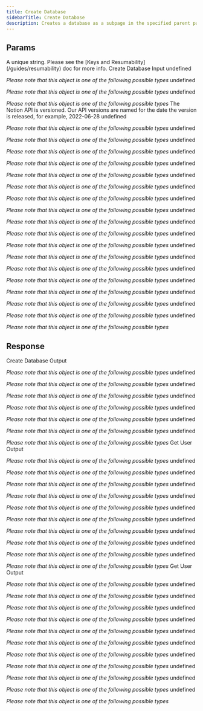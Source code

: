 ```yaml
---
title: Create Database
sidebarTitle: Create Database
description: Creates a database as a subpage in the specified parent page, with the specified properties schema.
---
```

    
## Params
    
<ParamField path="key" type="string" required={true}>
  A unique string. Please see the [Keys and Resumability](/guides/resumability)
  doc for more info.
</ParamField><ParamField path="params" type="object" required={true}>
   Create Database Input
<Expandable title="properties" defaultOpen={true}><ParamField path="parent" type="object" required={true}>
<Expandable title="properties" defaultOpen={false}><ParamField path="page_id" type="string" required={true}>
</ParamField><ParamField path="type" type="string" required={false}>
</ParamField></Expandable></ParamField><ParamField path="properties" type="object" required={true}>
<Expandable title="properties" defaultOpen={false}><ParamField path="properties[key]" type="object" required={false}>
   undefined

*Please note that this object is one of the following possible types*
<Expandable title="possible types for properties[key]" defaultOpen={false}><ParamField path="Value" type="object" required={false}>
<Expandable title="properties" defaultOpen={false}><ParamField path="number" type="object" required={true}>
<Expandable title="properties" defaultOpen={false}><ParamField path="format" type="string" required={false}>
</ParamField></Expandable></ParamField><ParamField path="type" type="string" required={false}>
</ParamField></Expandable></ParamField><ParamField path="Value" type="object" required={false}>
<Expandable title="properties" defaultOpen={false}><ParamField path="formula" type="object" required={true}>
<Expandable title="properties" defaultOpen={false}><ParamField path="expression" type="string" required={false}>
</ParamField></Expandable></ParamField><ParamField path="type" type="string" required={false}>
</ParamField></Expandable></ParamField><ParamField path="Value" type="object" required={false}>
<Expandable title="properties" defaultOpen={false}><ParamField path="select" type="object" required={true}>
<Expandable title="properties" defaultOpen={false}><ParamField path="options" type="array" required={false}>
<Expandable title="items" defaultOpen={false}><ParamField path="options[n]" type="object" required={false}>
<Expandable title="properties" defaultOpen={false}><ParamField path="name" type="string" required={true}>
</ParamField><ParamField path="color" type="string" required={false}>
</ParamField></Expandable></ParamField></Expandable></ParamField></Expandable></ParamField><ParamField path="type" type="string" required={false}>
</ParamField></Expandable></ParamField><ParamField path="Value" type="object" required={false}>
<Expandable title="properties" defaultOpen={false}><ParamField path="multi_select" type="object" required={true}>
<Expandable title="properties" defaultOpen={false}><ParamField path="options" type="array" required={false}>
<Expandable title="items" defaultOpen={false}><ParamField path="options[n]" type="object" required={false}>
<Expandable title="properties" defaultOpen={false}><ParamField path="name" type="string" required={true}>
</ParamField><ParamField path="color" type="string" required={false}>
</ParamField></Expandable></ParamField></Expandable></ParamField></Expandable></ParamField><ParamField path="type" type="string" required={false}>
</ParamField></Expandable></ParamField><ParamField path="Value" type="object" required={false}>
<Expandable title="properties" defaultOpen={false}><ParamField path="status" type="object" required={true}>
<Expandable title="properties" defaultOpen={false}><ParamField path="status[key]" type="undefined" required={false}>
</ParamField></Expandable></ParamField><ParamField path="type" type="string" required={false}>
</ParamField></Expandable></ParamField><ParamField path="Value" type="object" required={false}>
<Expandable title="properties" defaultOpen={false}><ParamField path="relation" type="object" required={true}>
   undefined

*Please note that this object is one of the following possible types*
<Expandable title="possible types for relation" defaultOpen={false}><ParamField path="Value" type="object" required={false}>
<Expandable title="properties" defaultOpen={false}><ParamField path="single_property" type="object" required={true}>
<Expandable title="properties" defaultOpen={false}><ParamField path="single_property[key]" type="undefined" required={false}>
</ParamField></Expandable></ParamField><ParamField path="database_id" type="string" required={true}>
</ParamField><ParamField path="type" type="string" required={false}>
</ParamField></Expandable></ParamField><ParamField path="Value" type="object" required={false}>
<Expandable title="properties" defaultOpen={false}><ParamField path="dual_property" type="object" required={true}>
<Expandable title="properties" defaultOpen={false}><ParamField path="dual_property[key]" type="undefined" required={false}>
</ParamField></Expandable></ParamField><ParamField path="database_id" type="string" required={true}>
</ParamField><ParamField path="type" type="string" required={false}>
</ParamField></Expandable></ParamField></Expandable></ParamField><ParamField path="type" type="string" required={false}>
</ParamField></Expandable></ParamField><ParamField path="Value" type="object" required={false}>
<Expandable title="properties" defaultOpen={false}><ParamField path="rollup" type="object" required={true}>
   undefined

*Please note that this object is one of the following possible types*
<Expandable title="possible types for rollup" defaultOpen={false}><ParamField path="Value" type="object" required={false}>
<Expandable title="properties" defaultOpen={false}><ParamField path="rollup_property_name" type="string" required={true}>
</ParamField><ParamField path="relation_property_name" type="string" required={true}>
</ParamField><ParamField path="function" type="string" required={true}>
</ParamField><ParamField path="rollup_property_id" type="string" required={false}>
</ParamField><ParamField path="relation_property_id" type="string" required={false}>
</ParamField></Expandable></ParamField><ParamField path="Value" type="object" required={false}>
<Expandable title="properties" defaultOpen={false}><ParamField path="rollup_property_name" type="string" required={true}>
</ParamField><ParamField path="relation_property_id" type="string" required={true}>
</ParamField><ParamField path="function" type="string" required={true}>
</ParamField><ParamField path="relation_property_name" type="string" required={false}>
</ParamField><ParamField path="rollup_property_id" type="string" required={false}>
</ParamField></Expandable></ParamField><ParamField path="Value" type="object" required={false}>
<Expandable title="properties" defaultOpen={false}><ParamField path="relation_property_name" type="string" required={true}>
</ParamField><ParamField path="rollup_property_id" type="string" required={true}>
</ParamField><ParamField path="function" type="string" required={true}>
</ParamField><ParamField path="rollup_property_name" type="string" required={false}>
</ParamField><ParamField path="relation_property_id" type="string" required={false}>
</ParamField></Expandable></ParamField><ParamField path="Value" type="object" required={false}>
<Expandable title="properties" defaultOpen={false}><ParamField path="rollup_property_id" type="string" required={true}>
</ParamField><ParamField path="relation_property_id" type="string" required={true}>
</ParamField><ParamField path="function" type="string" required={true}>
</ParamField><ParamField path="rollup_property_name" type="string" required={false}>
</ParamField><ParamField path="relation_property_name" type="string" required={false}>
</ParamField></Expandable></ParamField></Expandable></ParamField><ParamField path="type" type="string" required={false}>
</ParamField></Expandable></ParamField><ParamField path="Value" type="object" required={false}>
<Expandable title="properties" defaultOpen={false}><ParamField path="title" type="object" required={true}>
<Expandable title="properties" defaultOpen={false}><ParamField path="title[key]" type="undefined" required={false}>
</ParamField></Expandable></ParamField><ParamField path="type" type="string" required={false}>
</ParamField></Expandable></ParamField><ParamField path="Value" type="object" required={false}>
<Expandable title="properties" defaultOpen={false}><ParamField path="rich_text" type="object" required={true}>
<Expandable title="properties" defaultOpen={false}><ParamField path="rich_text[key]" type="undefined" required={false}>
</ParamField></Expandable></ParamField><ParamField path="type" type="string" required={false}>
</ParamField></Expandable></ParamField><ParamField path="Value" type="object" required={false}>
<Expandable title="properties" defaultOpen={false}><ParamField path="url" type="object" required={true}>
<Expandable title="properties" defaultOpen={false}><ParamField path="url[key]" type="undefined" required={false}>
</ParamField></Expandable></ParamField><ParamField path="type" type="string" required={false}>
</ParamField></Expandable></ParamField><ParamField path="Value" type="object" required={false}>
<Expandable title="properties" defaultOpen={false}><ParamField path="people" type="object" required={true}>
<Expandable title="properties" defaultOpen={false}><ParamField path="people[key]" type="undefined" required={false}>
</ParamField></Expandable></ParamField><ParamField path="type" type="string" required={false}>
</ParamField></Expandable></ParamField><ParamField path="Value" type="object" required={false}>
<Expandable title="properties" defaultOpen={false}><ParamField path="files" type="object" required={true}>
<Expandable title="properties" defaultOpen={false}><ParamField path="files[key]" type="undefined" required={false}>
</ParamField></Expandable></ParamField><ParamField path="type" type="string" required={false}>
</ParamField></Expandable></ParamField><ParamField path="Value" type="object" required={false}>
<Expandable title="properties" defaultOpen={false}><ParamField path="email" type="object" required={true}>
<Expandable title="properties" defaultOpen={false}><ParamField path="email[key]" type="undefined" required={false}>
</ParamField></Expandable></ParamField><ParamField path="type" type="string" required={false}>
</ParamField></Expandable></ParamField><ParamField path="Value" type="object" required={false}>
<Expandable title="properties" defaultOpen={false}><ParamField path="phone_number" type="object" required={true}>
<Expandable title="properties" defaultOpen={false}><ParamField path="phone_number[key]" type="undefined" required={false}>
</ParamField></Expandable></ParamField><ParamField path="type" type="string" required={false}>
</ParamField></Expandable></ParamField><ParamField path="Value" type="object" required={false}>
<Expandable title="properties" defaultOpen={false}><ParamField path="date" type="object" required={true}>
<Expandable title="properties" defaultOpen={false}><ParamField path="date[key]" type="undefined" required={false}>
</ParamField></Expandable></ParamField><ParamField path="type" type="string" required={false}>
</ParamField></Expandable></ParamField><ParamField path="Value" type="object" required={false}>
<Expandable title="properties" defaultOpen={false}><ParamField path="checkbox" type="object" required={true}>
<Expandable title="properties" defaultOpen={false}><ParamField path="checkbox[key]" type="undefined" required={false}>
</ParamField></Expandable></ParamField><ParamField path="type" type="string" required={false}>
</ParamField></Expandable></ParamField><ParamField path="Value" type="object" required={false}>
<Expandable title="properties" defaultOpen={false}><ParamField path="created_by" type="object" required={true}>
<Expandable title="properties" defaultOpen={false}><ParamField path="created_by[key]" type="undefined" required={false}>
</ParamField></Expandable></ParamField><ParamField path="type" type="string" required={false}>
</ParamField></Expandable></ParamField><ParamField path="Value" type="object" required={false}>
<Expandable title="properties" defaultOpen={false}><ParamField path="created_time" type="object" required={true}>
<Expandable title="properties" defaultOpen={false}><ParamField path="created_time[key]" type="undefined" required={false}>
</ParamField></Expandable></ParamField><ParamField path="type" type="string" required={false}>
</ParamField></Expandable></ParamField><ParamField path="Value" type="object" required={false}>
<Expandable title="properties" defaultOpen={false}><ParamField path="last_edited_by" type="object" required={true}>
<Expandable title="properties" defaultOpen={false}><ParamField path="last_edited_by[key]" type="undefined" required={false}>
</ParamField></Expandable></ParamField><ParamField path="type" type="string" required={false}>
</ParamField></Expandable></ParamField><ParamField path="Value" type="object" required={false}>
<Expandable title="properties" defaultOpen={false}><ParamField path="last_edited_time" type="object" required={true}>
<Expandable title="properties" defaultOpen={false}><ParamField path="last_edited_time[key]" type="undefined" required={false}>
</ParamField></Expandable></ParamField><ParamField path="type" type="string" required={false}>
</ParamField></Expandable></ParamField></Expandable></ParamField></Expandable></ParamField><ParamField path="Notion-Version" type="string" required={true}>
   The Notion API is versioned. Our API versions are named for the date the version is released, for example, 2022-06-28
</ParamField><ParamField path="icon" type="object | null" required={false}>
   undefined

*Please note that this object is one of the following possible types*
<Expandable title="possible types for icon" defaultOpen={false}><ParamField path="Value" type="object" required={false}>
<Expandable title="properties" defaultOpen={false}><ParamField path="emoji" type="string" required={true}>
</ParamField><ParamField path="type" type="string" required={false}>
</ParamField></Expandable></ParamField><ParamField path="Value" type="null" required={false}>
</ParamField><ParamField path="Value" type="object" required={false}>
<Expandable title="properties" defaultOpen={false}><ParamField path="external" type="object" required={true}>
<Expandable title="properties" defaultOpen={false}><ParamField path="url" type="string" required={true}>
</ParamField></Expandable></ParamField><ParamField path="type" type="string" required={false}>
</ParamField></Expandable></ParamField></Expandable></ParamField><ParamField path="cover" type="object | null" required={false}>
   undefined

*Please note that this object is one of the following possible types*
<Expandable title="possible types for cover" defaultOpen={false}><ParamField path="Value" type="object" required={false}>
<Expandable title="properties" defaultOpen={false}><ParamField path="external" type="object" required={true}>
<Expandable title="properties" defaultOpen={false}><ParamField path="url" type="string" required={true}>
</ParamField></Expandable></ParamField><ParamField path="type" type="string" required={false}>
</ParamField></Expandable></ParamField><ParamField path="Value" type="null" required={false}>
</ParamField></Expandable></ParamField><ParamField path="title" type="array" required={false}>
<Expandable title="items" defaultOpen={false}><ParamField path="title[n]" type="object" required={false}>
   undefined

*Please note that this object is one of the following possible types*
<Expandable title="possible types for title[n]" defaultOpen={false}><ParamField path="Value" type="object" required={false}>
<Expandable title="properties" defaultOpen={false}><ParamField path="text" type="object" required={true}>
<Expandable title="properties" defaultOpen={false}><ParamField path="content" type="string" required={true}>
</ParamField><ParamField path="link" type="object | null" required={false}>
   undefined

*Please note that this object is one of the following possible types*
<Expandable title="possible types for link" defaultOpen={false}><ParamField path="Value" type="object" required={false}>
<Expandable title="properties" defaultOpen={false}><ParamField path="url" type="string" required={true}>
</ParamField></Expandable></ParamField><ParamField path="Value" type="null" required={false}>
</ParamField></Expandable></ParamField></Expandable></ParamField><ParamField path="type" type="string" required={false}>
</ParamField><ParamField path="annotations" type="object" required={false}>
<Expandable title="properties" defaultOpen={false}><ParamField path="bold" type="boolean" required={false}>
</ParamField><ParamField path="italic" type="boolean" required={false}>
</ParamField><ParamField path="strikethrough" type="boolean" required={false}>
</ParamField><ParamField path="underline" type="boolean" required={false}>
</ParamField><ParamField path="code" type="boolean" required={false}>
</ParamField><ParamField path="color" type="string" required={false}>
</ParamField></Expandable></ParamField></Expandable></ParamField><ParamField path="Value" type="object" required={false}>
<Expandable title="properties" defaultOpen={false}><ParamField path="mention" type="object" required={true}>
   undefined

*Please note that this object is one of the following possible types*
<Expandable title="possible types for mention" defaultOpen={false}><ParamField path="Value" type="object" required={false}>
<Expandable title="properties" defaultOpen={false}><ParamField path="user" type="object" required={true}>
   undefined

*Please note that this object is one of the following possible types*
<Expandable title="possible types for user" defaultOpen={false}><ParamField path="Value" type="object" required={false}>
<Expandable title="properties" defaultOpen={false}><ParamField path="id" type="string" required={true}>
</ParamField></Expandable></ParamField><ParamField path="Value" type="object" required={false}>
<Expandable title="properties" defaultOpen={false}><ParamField path="person" type="object" required={true}>
<Expandable title="properties" defaultOpen={false}><ParamField path="email" type="string" required={false}>
</ParamField></Expandable></ParamField><ParamField path="id" type="string" required={true}>
</ParamField><ParamField path="type" type="string" required={false}>
</ParamField><ParamField path="name" type="string,null" required={false}>
</ParamField><ParamField path="avatar_url" type="string,null" required={false}>
</ParamField><ParamField path="object" type="string" required={false}>
</ParamField></Expandable></ParamField><ParamField path="Value" type="object" required={false}>
<Expandable title="properties" defaultOpen={false}><ParamField path="bot" type="object" required={true}>
   undefined

*Please note that this object is one of the following possible types*
<Expandable title="possible types for bot" defaultOpen={false}><ParamField path="Value" type="object" required={false}>
<Expandable title="properties" defaultOpen={false}><ParamField path="Value[key]" type="undefined" required={false}>
</ParamField></Expandable></ParamField><ParamField path="Value" type="object" required={false}>
<Expandable title="properties" defaultOpen={false}><ParamField path="owner" type="object" required={true}>
   undefined

*Please note that this object is one of the following possible types*
<Expandable title="possible types for owner" defaultOpen={false}><ParamField path="Value" type="object" required={false}>
<Expandable title="properties" defaultOpen={false}><ParamField path="type" type="string" required={true}>
</ParamField><ParamField path="user" type="object" required={true}>
   undefined

*Please note that this object is one of the following possible types*
<Expandable title="possible types for user" defaultOpen={false}><ParamField path="Value" type="object" required={false}>
<Expandable title="properties" defaultOpen={false}><ParamField path="type" type="string" required={true}>
</ParamField><ParamField path="person" type="object" required={true}>
<Expandable title="properties" defaultOpen={false}><ParamField path="email" type="string" required={true}>
</ParamField></Expandable></ParamField><ParamField path="name" type="string,null" required={true}>
</ParamField><ParamField path="avatar_url" type="string,null" required={true}>
</ParamField><ParamField path="id" type="string" required={true}>
</ParamField><ParamField path="object" type="string" required={true}>
</ParamField></Expandable></ParamField><ParamField path="Value" type="object" required={false}>
<Expandable title="properties" defaultOpen={false}><ParamField path="id" type="string" required={true}>
</ParamField><ParamField path="object" type="string" required={true}>
</ParamField></Expandable></ParamField></Expandable></ParamField></Expandable></ParamField><ParamField path="Value" type="object" required={false}>
<Expandable title="properties" defaultOpen={false}><ParamField path="type" type="string" required={true}>
</ParamField><ParamField path="workspace" type="boolean" required={true}>
</ParamField></Expandable></ParamField></Expandable></ParamField><ParamField path="workspace_name" type="string,null" required={true}>
</ParamField></Expandable></ParamField></Expandable></ParamField><ParamField path="id" type="string" required={true}>
</ParamField><ParamField path="type" type="string" required={false}>
</ParamField><ParamField path="name" type="string,null" required={false}>
</ParamField><ParamField path="avatar_url" type="string,null" required={false}>
</ParamField><ParamField path="object" type="string" required={false}>
</ParamField></Expandable></ParamField></Expandable></ParamField></Expandable></ParamField><ParamField path="Value" type="object" required={false}>
<Expandable title="properties" defaultOpen={false}><ParamField path="date" type="object" required={true}>
<Expandable title="properties" defaultOpen={false}><ParamField path="start" type="string" required={true}>
</ParamField><ParamField path="end" type="string,null" required={false}>
</ParamField><ParamField path="time_zone" type="string | null" required={false}>
   undefined

*Please note that this object is one of the following possible types*
<Expandable title="possible types for time_zone" defaultOpen={false}><ParamField path="Value" type="string" required={false}>
</ParamField><ParamField path="Value" type="null" required={false}>
</ParamField></Expandable></ParamField></Expandable></ParamField></Expandable></ParamField><ParamField path="Value" type="object" required={false}>
<Expandable title="properties" defaultOpen={false}><ParamField path="page" type="object" required={true}>
<Expandable title="properties" defaultOpen={false}><ParamField path="id" type="string" required={true}>
</ParamField></Expandable></ParamField></Expandable></ParamField><ParamField path="Value" type="object" required={false}>
<Expandable title="properties" defaultOpen={false}><ParamField path="database" type="object" required={true}>
<Expandable title="properties" defaultOpen={false}><ParamField path="id" type="string" required={true}>
</ParamField></Expandable></ParamField></Expandable></ParamField></Expandable></ParamField><ParamField path="type" type="string" required={false}>
</ParamField><ParamField path="annotations" type="object" required={false}>
<Expandable title="properties" defaultOpen={false}><ParamField path="bold" type="boolean" required={false}>
</ParamField><ParamField path="italic" type="boolean" required={false}>
</ParamField><ParamField path="strikethrough" type="boolean" required={false}>
</ParamField><ParamField path="underline" type="boolean" required={false}>
</ParamField><ParamField path="code" type="boolean" required={false}>
</ParamField><ParamField path="color" type="string" required={false}>
</ParamField></Expandable></ParamField></Expandable></ParamField><ParamField path="Value" type="object" required={false}>
<Expandable title="properties" defaultOpen={false}><ParamField path="equation" type="object" required={true}>
<Expandable title="properties" defaultOpen={false}><ParamField path="expression" type="string" required={true}>
</ParamField></Expandable></ParamField><ParamField path="type" type="string" required={false}>
</ParamField><ParamField path="annotations" type="object" required={false}>
<Expandable title="properties" defaultOpen={false}><ParamField path="bold" type="boolean" required={false}>
</ParamField><ParamField path="italic" type="boolean" required={false}>
</ParamField><ParamField path="strikethrough" type="boolean" required={false}>
</ParamField><ParamField path="underline" type="boolean" required={false}>
</ParamField><ParamField path="code" type="boolean" required={false}>
</ParamField><ParamField path="color" type="string" required={false}>
</ParamField></Expandable></ParamField></Expandable></ParamField></Expandable></ParamField></Expandable></ParamField><ParamField path="description" type="array" required={false}>
<Expandable title="items" defaultOpen={false}><ParamField path="description[n]" type="object" required={false}>
   undefined

*Please note that this object is one of the following possible types*
<Expandable title="possible types for description[n]" defaultOpen={false}><ParamField path="Value" type="object" required={false}>
<Expandable title="properties" defaultOpen={false}><ParamField path="text" type="object" required={true}>
<Expandable title="properties" defaultOpen={false}><ParamField path="content" type="string" required={true}>
</ParamField><ParamField path="link" type="object | null" required={false}>
   undefined

*Please note that this object is one of the following possible types*
<Expandable title="possible types for link" defaultOpen={false}><ParamField path="Value" type="object" required={false}>
<Expandable title="properties" defaultOpen={false}><ParamField path="url" type="string" required={true}>
</ParamField></Expandable></ParamField><ParamField path="Value" type="null" required={false}>
</ParamField></Expandable></ParamField></Expandable></ParamField><ParamField path="type" type="string" required={false}>
</ParamField><ParamField path="annotations" type="object" required={false}>
<Expandable title="properties" defaultOpen={false}><ParamField path="bold" type="boolean" required={false}>
</ParamField><ParamField path="italic" type="boolean" required={false}>
</ParamField><ParamField path="strikethrough" type="boolean" required={false}>
</ParamField><ParamField path="underline" type="boolean" required={false}>
</ParamField><ParamField path="code" type="boolean" required={false}>
</ParamField><ParamField path="color" type="string" required={false}>
</ParamField></Expandable></ParamField></Expandable></ParamField><ParamField path="Value" type="object" required={false}>
<Expandable title="properties" defaultOpen={false}><ParamField path="mention" type="object" required={true}>
   undefined

*Please note that this object is one of the following possible types*
<Expandable title="possible types for mention" defaultOpen={false}><ParamField path="Value" type="object" required={false}>
<Expandable title="properties" defaultOpen={false}><ParamField path="user" type="object" required={true}>
   undefined

*Please note that this object is one of the following possible types*
<Expandable title="possible types for user" defaultOpen={false}><ParamField path="Value" type="object" required={false}>
<Expandable title="properties" defaultOpen={false}><ParamField path="id" type="string" required={true}>
</ParamField></Expandable></ParamField><ParamField path="Value" type="object" required={false}>
<Expandable title="properties" defaultOpen={false}><ParamField path="person" type="object" required={true}>
<Expandable title="properties" defaultOpen={false}><ParamField path="email" type="string" required={false}>
</ParamField></Expandable></ParamField><ParamField path="id" type="string" required={true}>
</ParamField><ParamField path="type" type="string" required={false}>
</ParamField><ParamField path="name" type="string,null" required={false}>
</ParamField><ParamField path="avatar_url" type="string,null" required={false}>
</ParamField><ParamField path="object" type="string" required={false}>
</ParamField></Expandable></ParamField><ParamField path="Value" type="object" required={false}>
<Expandable title="properties" defaultOpen={false}><ParamField path="bot" type="object" required={true}>
   undefined

*Please note that this object is one of the following possible types*
<Expandable title="possible types for bot" defaultOpen={false}><ParamField path="Value" type="object" required={false}>
<Expandable title="properties" defaultOpen={false}><ParamField path="Value[key]" type="undefined" required={false}>
</ParamField></Expandable></ParamField><ParamField path="Value" type="object" required={false}>
<Expandable title="properties" defaultOpen={false}><ParamField path="owner" type="object" required={true}>
   undefined

*Please note that this object is one of the following possible types*
<Expandable title="possible types for owner" defaultOpen={false}><ParamField path="Value" type="object" required={false}>
<Expandable title="properties" defaultOpen={false}><ParamField path="type" type="string" required={true}>
</ParamField><ParamField path="user" type="object" required={true}>
   undefined

*Please note that this object is one of the following possible types*
<Expandable title="possible types for user" defaultOpen={false}><ParamField path="Value" type="object" required={false}>
<Expandable title="properties" defaultOpen={false}><ParamField path="type" type="string" required={true}>
</ParamField><ParamField path="person" type="object" required={true}>
<Expandable title="properties" defaultOpen={false}><ParamField path="email" type="string" required={true}>
</ParamField></Expandable></ParamField><ParamField path="name" type="string,null" required={true}>
</ParamField><ParamField path="avatar_url" type="string,null" required={true}>
</ParamField><ParamField path="id" type="string" required={true}>
</ParamField><ParamField path="object" type="string" required={true}>
</ParamField></Expandable></ParamField><ParamField path="Value" type="object" required={false}>
<Expandable title="properties" defaultOpen={false}><ParamField path="id" type="string" required={true}>
</ParamField><ParamField path="object" type="string" required={true}>
</ParamField></Expandable></ParamField></Expandable></ParamField></Expandable></ParamField><ParamField path="Value" type="object" required={false}>
<Expandable title="properties" defaultOpen={false}><ParamField path="type" type="string" required={true}>
</ParamField><ParamField path="workspace" type="boolean" required={true}>
</ParamField></Expandable></ParamField></Expandable></ParamField><ParamField path="workspace_name" type="string,null" required={true}>
</ParamField></Expandable></ParamField></Expandable></ParamField><ParamField path="id" type="string" required={true}>
</ParamField><ParamField path="type" type="string" required={false}>
</ParamField><ParamField path="name" type="string,null" required={false}>
</ParamField><ParamField path="avatar_url" type="string,null" required={false}>
</ParamField><ParamField path="object" type="string" required={false}>
</ParamField></Expandable></ParamField></Expandable></ParamField></Expandable></ParamField><ParamField path="Value" type="object" required={false}>
<Expandable title="properties" defaultOpen={false}><ParamField path="date" type="object" required={true}>
<Expandable title="properties" defaultOpen={false}><ParamField path="start" type="string" required={true}>
</ParamField><ParamField path="end" type="string,null" required={false}>
</ParamField><ParamField path="time_zone" type="string | null" required={false}>
   undefined

*Please note that this object is one of the following possible types*
<Expandable title="possible types for time_zone" defaultOpen={false}><ParamField path="Value" type="string" required={false}>
</ParamField><ParamField path="Value" type="null" required={false}>
</ParamField></Expandable></ParamField></Expandable></ParamField></Expandable></ParamField><ParamField path="Value" type="object" required={false}>
<Expandable title="properties" defaultOpen={false}><ParamField path="page" type="object" required={true}>
<Expandable title="properties" defaultOpen={false}><ParamField path="id" type="string" required={true}>
</ParamField></Expandable></ParamField></Expandable></ParamField><ParamField path="Value" type="object" required={false}>
<Expandable title="properties" defaultOpen={false}><ParamField path="database" type="object" required={true}>
<Expandable title="properties" defaultOpen={false}><ParamField path="id" type="string" required={true}>
</ParamField></Expandable></ParamField></Expandable></ParamField></Expandable></ParamField><ParamField path="type" type="string" required={false}>
</ParamField><ParamField path="annotations" type="object" required={false}>
<Expandable title="properties" defaultOpen={false}><ParamField path="bold" type="boolean" required={false}>
</ParamField><ParamField path="italic" type="boolean" required={false}>
</ParamField><ParamField path="strikethrough" type="boolean" required={false}>
</ParamField><ParamField path="underline" type="boolean" required={false}>
</ParamField><ParamField path="code" type="boolean" required={false}>
</ParamField><ParamField path="color" type="string" required={false}>
</ParamField></Expandable></ParamField></Expandable></ParamField><ParamField path="Value" type="object" required={false}>
<Expandable title="properties" defaultOpen={false}><ParamField path="equation" type="object" required={true}>
<Expandable title="properties" defaultOpen={false}><ParamField path="expression" type="string" required={true}>
</ParamField></Expandable></ParamField><ParamField path="type" type="string" required={false}>
</ParamField><ParamField path="annotations" type="object" required={false}>
<Expandable title="properties" defaultOpen={false}><ParamField path="bold" type="boolean" required={false}>
</ParamField><ParamField path="italic" type="boolean" required={false}>
</ParamField><ParamField path="strikethrough" type="boolean" required={false}>
</ParamField><ParamField path="underline" type="boolean" required={false}>
</ParamField><ParamField path="code" type="boolean" required={false}>
</ParamField><ParamField path="color" type="string" required={false}>
</ParamField></Expandable></ParamField></Expandable></ParamField></Expandable></ParamField></Expandable></ParamField><ParamField path="is_inline" type="boolean" required={false}>
</ParamField></Expandable></ParamField>

## Response

<ResponseField path="response" type="object" required={true}>
   Create Database Output

*Please note that this object is one of the following possible types*
<Expandable title="possible types for response" defaultOpen={false}><ResponseField path="Value" type="object" required={false}>
<Expandable title="properties" defaultOpen={false}><ResponseField path="object" type="string" required={true}>
</ResponseField><ResponseField path="id" type="string" required={true}>
</ResponseField><ResponseField path="properties" type="object" required={true}>
<Expandable title="properties" defaultOpen={false}><ResponseField path="properties[key]" type="object" required={false}>
   undefined

*Please note that this object is one of the following possible types*
<Expandable title="possible types for properties[key]" defaultOpen={false}><ResponseField path="Value" type="object" required={false}>
<Expandable title="properties" defaultOpen={false}><ResponseField path="type" type="string" required={true}>
</ResponseField><ResponseField path="number" type="object" required={true}>
<Expandable title="properties" defaultOpen={false}><ResponseField path="format" type="string" required={true}>
</ResponseField></Expandable></ResponseField><ResponseField path="id" type="string" required={true}>
</ResponseField><ResponseField path="name" type="string" required={true}>
</ResponseField></Expandable></ResponseField><ResponseField path="Value" type="object" required={false}>
<Expandable title="properties" defaultOpen={false}><ResponseField path="type" type="string" required={true}>
</ResponseField><ResponseField path="formula" type="object" required={true}>
<Expandable title="properties" defaultOpen={false}><ResponseField path="expression" type="string" required={true}>
</ResponseField></Expandable></ResponseField><ResponseField path="id" type="string" required={true}>
</ResponseField><ResponseField path="name" type="string" required={true}>
</ResponseField></Expandable></ResponseField><ResponseField path="Value" type="object" required={false}>
<Expandable title="properties" defaultOpen={false}><ResponseField path="type" type="string" required={true}>
</ResponseField><ResponseField path="select" type="object" required={true}>
<Expandable title="properties" defaultOpen={false}><ResponseField path="options" type="array" required={true}>
<Expandable title="items" defaultOpen={false}><ResponseField path="options[n]" type="object" required={true}>
<Expandable title="properties" defaultOpen={false}><ResponseField path="id" type="string" required={true}>
</ResponseField><ResponseField path="name" type="string" required={true}>
</ResponseField><ResponseField path="color" type="string" required={true}>
</ResponseField></Expandable></ResponseField></Expandable></ResponseField></Expandable></ResponseField><ResponseField path="id" type="string" required={true}>
</ResponseField><ResponseField path="name" type="string" required={true}>
</ResponseField></Expandable></ResponseField><ResponseField path="Value" type="object" required={false}>
<Expandable title="properties" defaultOpen={false}><ResponseField path="type" type="string" required={true}>
</ResponseField><ResponseField path="multi_select" type="object" required={true}>
<Expandable title="properties" defaultOpen={false}><ResponseField path="options" type="array" required={true}>
<Expandable title="items" defaultOpen={false}><ResponseField path="options[n]" type="object" required={true}>
<Expandable title="properties" defaultOpen={false}><ResponseField path="id" type="string" required={true}>
</ResponseField><ResponseField path="name" type="string" required={true}>
</ResponseField><ResponseField path="color" type="string" required={true}>
</ResponseField></Expandable></ResponseField></Expandable></ResponseField></Expandable></ResponseField><ResponseField path="id" type="string" required={true}>
</ResponseField><ResponseField path="name" type="string" required={true}>
</ResponseField></Expandable></ResponseField><ResponseField path="Value" type="object" required={false}>
<Expandable title="properties" defaultOpen={false}><ResponseField path="type" type="string" required={true}>
</ResponseField><ResponseField path="status" type="object" required={true}>
<Expandable title="properties" defaultOpen={false}><ResponseField path="options" type="array" required={true}>
<Expandable title="items" defaultOpen={false}><ResponseField path="options[n]" type="object" required={true}>
<Expandable title="properties" defaultOpen={false}><ResponseField path="id" type="string" required={true}>
</ResponseField><ResponseField path="name" type="string" required={true}>
</ResponseField><ResponseField path="color" type="string" required={true}>
</ResponseField></Expandable></ResponseField></Expandable></ResponseField><ResponseField path="groups" type="array" required={true}>
<Expandable title="items" defaultOpen={false}><ResponseField path="groups[n]" type="object" required={true}>
<Expandable title="properties" defaultOpen={false}><ResponseField path="id" type="string" required={true}>
</ResponseField><ResponseField path="name" type="string" required={true}>
</ResponseField><ResponseField path="color" type="string" required={true}>
</ResponseField><ResponseField path="option_ids" type="array" required={true}>
<Expandable title="items" defaultOpen={false}><ResponseField path="option_ids[n]" type="string" required={true}>
</ResponseField></Expandable></ResponseField></Expandable></ResponseField></Expandable></ResponseField></Expandable></ResponseField><ResponseField path="id" type="string" required={true}>
</ResponseField><ResponseField path="name" type="string" required={true}>
</ResponseField></Expandable></ResponseField><ResponseField path="Value" type="object" required={false}>
<Expandable title="properties" defaultOpen={false}><ResponseField path="type" type="string" required={true}>
</ResponseField><ResponseField path="relation" type="object" required={true}>
   undefined

*Please note that this object is one of the following possible types*
<Expandable title="possible types for relation" defaultOpen={false}><ResponseField path="Value" type="object" required={false}>
<Expandable title="properties" defaultOpen={false}><ResponseField path="type" type="string" required={true}>
</ResponseField><ResponseField path="single_property" type="object" required={true}>
<Expandable title="properties" defaultOpen={false}><ResponseField path="single_property[key]" type="undefined" required={false}>
</ResponseField></Expandable></ResponseField><ResponseField path="database_id" type="string" required={true}>
</ResponseField></Expandable></ResponseField><ResponseField path="Value" type="object" required={false}>
<Expandable title="properties" defaultOpen={false}><ResponseField path="type" type="string" required={true}>
</ResponseField><ResponseField path="dual_property" type="object" required={true}>
<Expandable title="properties" defaultOpen={false}><ResponseField path="synced_property_id" type="string" required={true}>
</ResponseField><ResponseField path="synced_property_name" type="string" required={true}>
</ResponseField></Expandable></ResponseField><ResponseField path="database_id" type="string" required={true}>
</ResponseField></Expandable></ResponseField></Expandable></ResponseField><ResponseField path="id" type="string" required={true}>
</ResponseField><ResponseField path="name" type="string" required={true}>
</ResponseField></Expandable></ResponseField><ResponseField path="Value" type="object" required={false}>
<Expandable title="properties" defaultOpen={false}><ResponseField path="type" type="string" required={true}>
</ResponseField><ResponseField path="rollup" type="object" required={true}>
<Expandable title="properties" defaultOpen={false}><ResponseField path="rollup_property_name" type="string" required={true}>
</ResponseField><ResponseField path="relation_property_name" type="string" required={true}>
</ResponseField><ResponseField path="rollup_property_id" type="string" required={true}>
</ResponseField><ResponseField path="relation_property_id" type="string" required={true}>
</ResponseField><ResponseField path="function" type="string" required={true}>
</ResponseField></Expandable></ResponseField><ResponseField path="id" type="string" required={true}>
</ResponseField><ResponseField path="name" type="string" required={true}>
</ResponseField></Expandable></ResponseField><ResponseField path="Value" type="object" required={false}>
<Expandable title="properties" defaultOpen={false}><ResponseField path="type" type="string" required={true}>
</ResponseField><ResponseField path="title" type="object" required={true}>
<Expandable title="properties" defaultOpen={false}><ResponseField path="title[key]" type="undefined" required={false}>
</ResponseField></Expandable></ResponseField><ResponseField path="id" type="string" required={true}>
</ResponseField><ResponseField path="name" type="string" required={true}>
</ResponseField></Expandable></ResponseField><ResponseField path="Value" type="object" required={false}>
<Expandable title="properties" defaultOpen={false}><ResponseField path="type" type="string" required={true}>
</ResponseField><ResponseField path="rich_text" type="object" required={true}>
<Expandable title="properties" defaultOpen={false}><ResponseField path="rich_text[key]" type="undefined" required={false}>
</ResponseField></Expandable></ResponseField><ResponseField path="id" type="string" required={true}>
</ResponseField><ResponseField path="name" type="string" required={true}>
</ResponseField></Expandable></ResponseField><ResponseField path="Value" type="object" required={false}>
<Expandable title="properties" defaultOpen={false}><ResponseField path="type" type="string" required={true}>
</ResponseField><ResponseField path="url" type="object" required={true}>
<Expandable title="properties" defaultOpen={false}><ResponseField path="url[key]" type="undefined" required={false}>
</ResponseField></Expandable></ResponseField><ResponseField path="id" type="string" required={true}>
</ResponseField><ResponseField path="name" type="string" required={true}>
</ResponseField></Expandable></ResponseField><ResponseField path="Value" type="object" required={false}>
<Expandable title="properties" defaultOpen={false}><ResponseField path="type" type="string" required={true}>
</ResponseField><ResponseField path="people" type="object" required={true}>
<Expandable title="properties" defaultOpen={false}><ResponseField path="people[key]" type="undefined" required={false}>
</ResponseField></Expandable></ResponseField><ResponseField path="id" type="string" required={true}>
</ResponseField><ResponseField path="name" type="string" required={true}>
</ResponseField></Expandable></ResponseField><ResponseField path="Value" type="object" required={false}>
<Expandable title="properties" defaultOpen={false}><ResponseField path="type" type="string" required={true}>
</ResponseField><ResponseField path="files" type="object" required={true}>
<Expandable title="properties" defaultOpen={false}><ResponseField path="files[key]" type="undefined" required={false}>
</ResponseField></Expandable></ResponseField><ResponseField path="id" type="string" required={true}>
</ResponseField><ResponseField path="name" type="string" required={true}>
</ResponseField></Expandable></ResponseField><ResponseField path="Value" type="object" required={false}>
<Expandable title="properties" defaultOpen={false}><ResponseField path="type" type="string" required={true}>
</ResponseField><ResponseField path="email" type="object" required={true}>
<Expandable title="properties" defaultOpen={false}><ResponseField path="email[key]" type="undefined" required={false}>
</ResponseField></Expandable></ResponseField><ResponseField path="id" type="string" required={true}>
</ResponseField><ResponseField path="name" type="string" required={true}>
</ResponseField></Expandable></ResponseField><ResponseField path="Value" type="object" required={false}>
<Expandable title="properties" defaultOpen={false}><ResponseField path="type" type="string" required={true}>
</ResponseField><ResponseField path="phone_number" type="object" required={true}>
<Expandable title="properties" defaultOpen={false}><ResponseField path="phone_number[key]" type="undefined" required={false}>
</ResponseField></Expandable></ResponseField><ResponseField path="id" type="string" required={true}>
</ResponseField><ResponseField path="name" type="string" required={true}>
</ResponseField></Expandable></ResponseField><ResponseField path="Value" type="object" required={false}>
<Expandable title="properties" defaultOpen={false}><ResponseField path="type" type="string" required={true}>
</ResponseField><ResponseField path="date" type="object" required={true}>
<Expandable title="properties" defaultOpen={false}><ResponseField path="date[key]" type="undefined" required={false}>
</ResponseField></Expandable></ResponseField><ResponseField path="id" type="string" required={true}>
</ResponseField><ResponseField path="name" type="string" required={true}>
</ResponseField></Expandable></ResponseField><ResponseField path="Value" type="object" required={false}>
<Expandable title="properties" defaultOpen={false}><ResponseField path="type" type="string" required={true}>
</ResponseField><ResponseField path="checkbox" type="object" required={true}>
<Expandable title="properties" defaultOpen={false}><ResponseField path="checkbox[key]" type="undefined" required={false}>
</ResponseField></Expandable></ResponseField><ResponseField path="id" type="string" required={true}>
</ResponseField><ResponseField path="name" type="string" required={true}>
</ResponseField></Expandable></ResponseField><ResponseField path="Value" type="object" required={false}>
<Expandable title="properties" defaultOpen={false}><ResponseField path="type" type="string" required={true}>
</ResponseField><ResponseField path="created_by" type="object" required={true}>
<Expandable title="properties" defaultOpen={false}><ResponseField path="created_by[key]" type="undefined" required={false}>
</ResponseField></Expandable></ResponseField><ResponseField path="id" type="string" required={true}>
</ResponseField><ResponseField path="name" type="string" required={true}>
</ResponseField></Expandable></ResponseField><ResponseField path="Value" type="object" required={false}>
<Expandable title="properties" defaultOpen={false}><ResponseField path="type" type="string" required={true}>
</ResponseField><ResponseField path="created_time" type="object" required={true}>
<Expandable title="properties" defaultOpen={false}><ResponseField path="created_time[key]" type="undefined" required={false}>
</ResponseField></Expandable></ResponseField><ResponseField path="id" type="string" required={true}>
</ResponseField><ResponseField path="name" type="string" required={true}>
</ResponseField></Expandable></ResponseField><ResponseField path="Value" type="object" required={false}>
<Expandable title="properties" defaultOpen={false}><ResponseField path="type" type="string" required={true}>
</ResponseField><ResponseField path="last_edited_by" type="object" required={true}>
<Expandable title="properties" defaultOpen={false}><ResponseField path="last_edited_by[key]" type="undefined" required={false}>
</ResponseField></Expandable></ResponseField><ResponseField path="id" type="string" required={true}>
</ResponseField><ResponseField path="name" type="string" required={true}>
</ResponseField></Expandable></ResponseField><ResponseField path="Value" type="object" required={false}>
<Expandable title="properties" defaultOpen={false}><ResponseField path="type" type="string" required={true}>
</ResponseField><ResponseField path="last_edited_time" type="object" required={true}>
<Expandable title="properties" defaultOpen={false}><ResponseField path="last_edited_time[key]" type="undefined" required={false}>
</ResponseField></Expandable></ResponseField><ResponseField path="id" type="string" required={true}>
</ResponseField><ResponseField path="name" type="string" required={true}>
</ResponseField></Expandable></ResponseField></Expandable></ResponseField></Expandable></ResponseField></Expandable></ResponseField><ResponseField path="Value" type="object" required={false}>
<Expandable title="properties" defaultOpen={false}><ResponseField path="title" type="array" required={true}>
<Expandable title="items" defaultOpen={false}><ResponseField path="title[n]" type="object" required={true}>
   undefined

*Please note that this object is one of the following possible types*
<Expandable title="possible types for title[n]" defaultOpen={false}><ResponseField path="Value" type="object" required={false}>
<Expandable title="properties" defaultOpen={false}><ResponseField path="type" type="string" required={true}>
</ResponseField><ResponseField path="text" type="object" required={true}>
<Expandable title="properties" defaultOpen={false}><ResponseField path="content" type="string" required={true}>
</ResponseField><ResponseField path="link" type="object | null" required={true}>
   undefined

*Please note that this object is one of the following possible types*
<Expandable title="possible types for link" defaultOpen={false}><ResponseField path="Value" type="object" required={false}>
<Expandable title="properties" defaultOpen={false}><ResponseField path="url" type="string" required={true}>
</ResponseField></Expandable></ResponseField><ResponseField path="Value" type="null" required={false}>
</ResponseField></Expandable></ResponseField></Expandable></ResponseField><ResponseField path="annotations" type="object" required={true}>
<Expandable title="properties" defaultOpen={false}><ResponseField path="bold" type="boolean" required={true}>
</ResponseField><ResponseField path="italic" type="boolean" required={true}>
</ResponseField><ResponseField path="strikethrough" type="boolean" required={true}>
</ResponseField><ResponseField path="underline" type="boolean" required={true}>
</ResponseField><ResponseField path="code" type="boolean" required={true}>
</ResponseField><ResponseField path="color" type="string" required={true}>
</ResponseField></Expandable></ResponseField><ResponseField path="plain_text" type="string" required={true}>
</ResponseField><ResponseField path="href" type="string,null" required={true}>
</ResponseField></Expandable></ResponseField><ResponseField path="Value" type="object" required={false}>
<Expandable title="properties" defaultOpen={false}><ResponseField path="type" type="string" required={true}>
</ResponseField><ResponseField path="mention" type="object" required={true}>
   undefined

*Please note that this object is one of the following possible types*
<Expandable title="possible types for mention" defaultOpen={false}><ResponseField path="Value" type="object" required={false}>
<Expandable title="properties" defaultOpen={false}><ResponseField path="type" type="string" required={true}>
</ResponseField><ResponseField path="user" type="object" required={true}>
   undefined

*Please note that this object is one of the following possible types*
<Expandable title="possible types for user" defaultOpen={false}><ResponseField path="Value" type="object" required={false}>
<Expandable title="properties" defaultOpen={false}><ResponseField path="id" type="string" required={true}>
</ResponseField><ResponseField path="object" type="string" required={true}>
</ResponseField></Expandable></ResponseField><ResponseField path="GetUserOutput" type="object" required={false}>
   Get User Output

*Please note that this object is one of the following possible types*
<Expandable title="possible types for GetUserOutput" defaultOpen={false}><ResponseField path="Value" type="object" required={false}>
<Expandable title="properties" defaultOpen={false}><ResponseField path="type" type="string" required={true}>
</ResponseField><ResponseField path="person" type="object" required={true}>
<Expandable title="properties" defaultOpen={false}><ResponseField path="email" type="string" required={false}>
</ResponseField></Expandable></ResponseField><ResponseField path="name" type="string,null" required={true}>
</ResponseField><ResponseField path="avatar_url" type="string,null" required={true}>
</ResponseField><ResponseField path="id" type="string" required={true}>
</ResponseField><ResponseField path="object" type="string" required={true}>
</ResponseField></Expandable></ResponseField><ResponseField path="Value" type="object" required={false}>
<Expandable title="properties" defaultOpen={false}><ResponseField path="type" type="string" required={true}>
</ResponseField><ResponseField path="bot" type="object" required={true}>
   undefined

*Please note that this object is one of the following possible types*
<Expandable title="possible types for bot" defaultOpen={false}><ResponseField path="Value" type="object" required={false}>
<Expandable title="properties" defaultOpen={false}><ResponseField path="Value[key]" type="undefined" required={false}>
</ResponseField></Expandable></ResponseField><ResponseField path="Value" type="object" required={false}>
<Expandable title="properties" defaultOpen={false}><ResponseField path="owner" type="object" required={true}>
   undefined

*Please note that this object is one of the following possible types*
<Expandable title="possible types for owner" defaultOpen={false}><ResponseField path="Value" type="object" required={false}>
<Expandable title="properties" defaultOpen={false}><ResponseField path="type" type="string" required={true}>
</ResponseField><ResponseField path="user" type="object" required={true}>
   undefined

*Please note that this object is one of the following possible types*
<Expandable title="possible types for user" defaultOpen={false}><ResponseField path="Value" type="object" required={false}>
<Expandable title="properties" defaultOpen={false}><ResponseField path="type" type="string" required={true}>
</ResponseField><ResponseField path="person" type="object" required={true}>
<Expandable title="properties" defaultOpen={false}><ResponseField path="email" type="string" required={true}>
</ResponseField></Expandable></ResponseField><ResponseField path="name" type="string,null" required={true}>
</ResponseField><ResponseField path="avatar_url" type="string,null" required={true}>
</ResponseField><ResponseField path="id" type="string" required={true}>
</ResponseField><ResponseField path="object" type="string" required={true}>
</ResponseField></Expandable></ResponseField><ResponseField path="Value" type="object" required={false}>
<Expandable title="properties" defaultOpen={false}><ResponseField path="id" type="string" required={true}>
</ResponseField><ResponseField path="object" type="string" required={true}>
</ResponseField></Expandable></ResponseField></Expandable></ResponseField></Expandable></ResponseField><ResponseField path="Value" type="object" required={false}>
<Expandable title="properties" defaultOpen={false}><ResponseField path="type" type="string" required={true}>
</ResponseField><ResponseField path="workspace" type="boolean" required={true}>
</ResponseField></Expandable></ResponseField></Expandable></ResponseField><ResponseField path="workspace_name" type="string,null" required={true}>
</ResponseField></Expandable></ResponseField></Expandable></ResponseField><ResponseField path="name" type="string,null" required={true}>
</ResponseField><ResponseField path="avatar_url" type="string,null" required={true}>
</ResponseField><ResponseField path="id" type="string" required={true}>
</ResponseField><ResponseField path="object" type="string" required={true}>
</ResponseField></Expandable></ResponseField></Expandable></ResponseField></Expandable></ResponseField></Expandable></ResponseField><ResponseField path="Value" type="object" required={false}>
<Expandable title="properties" defaultOpen={false}><ResponseField path="type" type="string" required={true}>
</ResponseField><ResponseField path="date" type="object" required={true}>
<Expandable title="properties" defaultOpen={false}><ResponseField path="start" type="string" required={true}>
</ResponseField><ResponseField path="end" type="string,null" required={true}>
</ResponseField><ResponseField path="time_zone" type="string | null" required={true}>
   undefined

*Please note that this object is one of the following possible types*
<Expandable title="possible types for time_zone" defaultOpen={false}><ResponseField path="Value" type="string" required={false}>
</ResponseField><ResponseField path="Value" type="null" required={false}>
</ResponseField></Expandable></ResponseField></Expandable></ResponseField></Expandable></ResponseField><ResponseField path="Value" type="object" required={false}>
<Expandable title="properties" defaultOpen={false}><ResponseField path="type" type="string" required={true}>
</ResponseField><ResponseField path="link_preview" type="object" required={true}>
<Expandable title="properties" defaultOpen={false}><ResponseField path="url" type="string" required={true}>
</ResponseField></Expandable></ResponseField></Expandable></ResponseField><ResponseField path="Value" type="object" required={false}>
<Expandable title="properties" defaultOpen={false}><ResponseField path="type" type="string" required={true}>
</ResponseField><ResponseField path="template_mention" type="object" required={true}>
   undefined

*Please note that this object is one of the following possible types*
<Expandable title="possible types for template_mention" defaultOpen={false}><ResponseField path="Value" type="object" required={false}>
<Expandable title="properties" defaultOpen={false}><ResponseField path="type" type="string" required={true}>
</ResponseField><ResponseField path="template_mention_date" type="string" required={true}>
</ResponseField></Expandable></ResponseField><ResponseField path="Value" type="object" required={false}>
<Expandable title="properties" defaultOpen={false}><ResponseField path="type" type="string" required={true}>
</ResponseField><ResponseField path="template_mention_user" type="string" required={true}>
</ResponseField></Expandable></ResponseField></Expandable></ResponseField></Expandable></ResponseField><ResponseField path="Value" type="object" required={false}>
<Expandable title="properties" defaultOpen={false}><ResponseField path="type" type="string" required={true}>
</ResponseField><ResponseField path="page" type="object" required={true}>
<Expandable title="properties" defaultOpen={false}><ResponseField path="id" type="string" required={true}>
</ResponseField></Expandable></ResponseField></Expandable></ResponseField><ResponseField path="Value" type="object" required={false}>
<Expandable title="properties" defaultOpen={false}><ResponseField path="type" type="string" required={true}>
</ResponseField><ResponseField path="database" type="object" required={true}>
<Expandable title="properties" defaultOpen={false}><ResponseField path="id" type="string" required={true}>
</ResponseField></Expandable></ResponseField></Expandable></ResponseField></Expandable></ResponseField><ResponseField path="annotations" type="object" required={true}>
<Expandable title="properties" defaultOpen={false}><ResponseField path="bold" type="boolean" required={true}>
</ResponseField><ResponseField path="italic" type="boolean" required={true}>
</ResponseField><ResponseField path="strikethrough" type="boolean" required={true}>
</ResponseField><ResponseField path="underline" type="boolean" required={true}>
</ResponseField><ResponseField path="code" type="boolean" required={true}>
</ResponseField><ResponseField path="color" type="string" required={true}>
</ResponseField></Expandable></ResponseField><ResponseField path="plain_text" type="string" required={true}>
</ResponseField><ResponseField path="href" type="string,null" required={true}>
</ResponseField></Expandable></ResponseField><ResponseField path="Value" type="object" required={false}>
<Expandable title="properties" defaultOpen={false}><ResponseField path="type" type="string" required={true}>
</ResponseField><ResponseField path="equation" type="object" required={true}>
<Expandable title="properties" defaultOpen={false}><ResponseField path="expression" type="string" required={true}>
</ResponseField></Expandable></ResponseField><ResponseField path="annotations" type="object" required={true}>
<Expandable title="properties" defaultOpen={false}><ResponseField path="bold" type="boolean" required={true}>
</ResponseField><ResponseField path="italic" type="boolean" required={true}>
</ResponseField><ResponseField path="strikethrough" type="boolean" required={true}>
</ResponseField><ResponseField path="underline" type="boolean" required={true}>
</ResponseField><ResponseField path="code" type="boolean" required={true}>
</ResponseField><ResponseField path="color" type="string" required={true}>
</ResponseField></Expandable></ResponseField><ResponseField path="plain_text" type="string" required={true}>
</ResponseField><ResponseField path="href" type="string,null" required={true}>
</ResponseField></Expandable></ResponseField></Expandable></ResponseField></Expandable></ResponseField><ResponseField path="description" type="array" required={true}>
<Expandable title="items" defaultOpen={false}><ResponseField path="description[n]" type="object" required={true}>
   undefined

*Please note that this object is one of the following possible types*
<Expandable title="possible types for description[n]" defaultOpen={false}><ResponseField path="Value" type="object" required={false}>
<Expandable title="properties" defaultOpen={false}><ResponseField path="type" type="string" required={true}>
</ResponseField><ResponseField path="text" type="object" required={true}>
<Expandable title="properties" defaultOpen={false}><ResponseField path="content" type="string" required={true}>
</ResponseField><ResponseField path="link" type="object | null" required={true}>
   undefined

*Please note that this object is one of the following possible types*
<Expandable title="possible types for link" defaultOpen={false}><ResponseField path="Value" type="object" required={false}>
<Expandable title="properties" defaultOpen={false}><ResponseField path="url" type="string" required={true}>
</ResponseField></Expandable></ResponseField><ResponseField path="Value" type="null" required={false}>
</ResponseField></Expandable></ResponseField></Expandable></ResponseField><ResponseField path="annotations" type="object" required={true}>
<Expandable title="properties" defaultOpen={false}><ResponseField path="bold" type="boolean" required={true}>
</ResponseField><ResponseField path="italic" type="boolean" required={true}>
</ResponseField><ResponseField path="strikethrough" type="boolean" required={true}>
</ResponseField><ResponseField path="underline" type="boolean" required={true}>
</ResponseField><ResponseField path="code" type="boolean" required={true}>
</ResponseField><ResponseField path="color" type="string" required={true}>
</ResponseField></Expandable></ResponseField><ResponseField path="plain_text" type="string" required={true}>
</ResponseField><ResponseField path="href" type="string,null" required={true}>
</ResponseField></Expandable></ResponseField><ResponseField path="Value" type="object" required={false}>
<Expandable title="properties" defaultOpen={false}><ResponseField path="type" type="string" required={true}>
</ResponseField><ResponseField path="mention" type="object" required={true}>
   undefined

*Please note that this object is one of the following possible types*
<Expandable title="possible types for mention" defaultOpen={false}><ResponseField path="Value" type="object" required={false}>
<Expandable title="properties" defaultOpen={false}><ResponseField path="type" type="string" required={true}>
</ResponseField><ResponseField path="user" type="object" required={true}>
   undefined

*Please note that this object is one of the following possible types*
<Expandable title="possible types for user" defaultOpen={false}><ResponseField path="Value" type="object" required={false}>
<Expandable title="properties" defaultOpen={false}><ResponseField path="id" type="string" required={true}>
</ResponseField><ResponseField path="object" type="string" required={true}>
</ResponseField></Expandable></ResponseField><ResponseField path="GetUserOutput" type="object" required={false}>
   Get User Output

*Please note that this object is one of the following possible types*
<Expandable title="possible types for GetUserOutput" defaultOpen={false}><ResponseField path="Value" type="object" required={false}>
<Expandable title="properties" defaultOpen={false}><ResponseField path="type" type="string" required={true}>
</ResponseField><ResponseField path="person" type="object" required={true}>
<Expandable title="properties" defaultOpen={false}><ResponseField path="email" type="string" required={false}>
</ResponseField></Expandable></ResponseField><ResponseField path="name" type="string,null" required={true}>
</ResponseField><ResponseField path="avatar_url" type="string,null" required={true}>
</ResponseField><ResponseField path="id" type="string" required={true}>
</ResponseField><ResponseField path="object" type="string" required={true}>
</ResponseField></Expandable></ResponseField><ResponseField path="Value" type="object" required={false}>
<Expandable title="properties" defaultOpen={false}><ResponseField path="type" type="string" required={true}>
</ResponseField><ResponseField path="bot" type="object" required={true}>
   undefined

*Please note that this object is one of the following possible types*
<Expandable title="possible types for bot" defaultOpen={false}><ResponseField path="Value" type="object" required={false}>
<Expandable title="properties" defaultOpen={false}><ResponseField path="Value[key]" type="undefined" required={false}>
</ResponseField></Expandable></ResponseField><ResponseField path="Value" type="object" required={false}>
<Expandable title="properties" defaultOpen={false}><ResponseField path="owner" type="object" required={true}>
   undefined

*Please note that this object is one of the following possible types*
<Expandable title="possible types for owner" defaultOpen={false}><ResponseField path="Value" type="object" required={false}>
<Expandable title="properties" defaultOpen={false}><ResponseField path="type" type="string" required={true}>
</ResponseField><ResponseField path="user" type="object" required={true}>
   undefined

*Please note that this object is one of the following possible types*
<Expandable title="possible types for user" defaultOpen={false}><ResponseField path="Value" type="object" required={false}>
<Expandable title="properties" defaultOpen={false}><ResponseField path="type" type="string" required={true}>
</ResponseField><ResponseField path="person" type="object" required={true}>
<Expandable title="properties" defaultOpen={false}><ResponseField path="email" type="string" required={true}>
</ResponseField></Expandable></ResponseField><ResponseField path="name" type="string,null" required={true}>
</ResponseField><ResponseField path="avatar_url" type="string,null" required={true}>
</ResponseField><ResponseField path="id" type="string" required={true}>
</ResponseField><ResponseField path="object" type="string" required={true}>
</ResponseField></Expandable></ResponseField><ResponseField path="Value" type="object" required={false}>
<Expandable title="properties" defaultOpen={false}><ResponseField path="id" type="string" required={true}>
</ResponseField><ResponseField path="object" type="string" required={true}>
</ResponseField></Expandable></ResponseField></Expandable></ResponseField></Expandable></ResponseField><ResponseField path="Value" type="object" required={false}>
<Expandable title="properties" defaultOpen={false}><ResponseField path="type" type="string" required={true}>
</ResponseField><ResponseField path="workspace" type="boolean" required={true}>
</ResponseField></Expandable></ResponseField></Expandable></ResponseField><ResponseField path="workspace_name" type="string,null" required={true}>
</ResponseField></Expandable></ResponseField></Expandable></ResponseField><ResponseField path="name" type="string,null" required={true}>
</ResponseField><ResponseField path="avatar_url" type="string,null" required={true}>
</ResponseField><ResponseField path="id" type="string" required={true}>
</ResponseField><ResponseField path="object" type="string" required={true}>
</ResponseField></Expandable></ResponseField></Expandable></ResponseField></Expandable></ResponseField></Expandable></ResponseField><ResponseField path="Value" type="object" required={false}>
<Expandable title="properties" defaultOpen={false}><ResponseField path="type" type="string" required={true}>
</ResponseField><ResponseField path="date" type="object" required={true}>
<Expandable title="properties" defaultOpen={false}><ResponseField path="start" type="string" required={true}>
</ResponseField><ResponseField path="end" type="string,null" required={true}>
</ResponseField><ResponseField path="time_zone" type="string | null" required={true}>
   undefined

*Please note that this object is one of the following possible types*
<Expandable title="possible types for time_zone" defaultOpen={false}><ResponseField path="Value" type="string" required={false}>
</ResponseField><ResponseField path="Value" type="null" required={false}>
</ResponseField></Expandable></ResponseField></Expandable></ResponseField></Expandable></ResponseField><ResponseField path="Value" type="object" required={false}>
<Expandable title="properties" defaultOpen={false}><ResponseField path="type" type="string" required={true}>
</ResponseField><ResponseField path="link_preview" type="object" required={true}>
<Expandable title="properties" defaultOpen={false}><ResponseField path="url" type="string" required={true}>
</ResponseField></Expandable></ResponseField></Expandable></ResponseField><ResponseField path="Value" type="object" required={false}>
<Expandable title="properties" defaultOpen={false}><ResponseField path="type" type="string" required={true}>
</ResponseField><ResponseField path="template_mention" type="object" required={true}>
   undefined

*Please note that this object is one of the following possible types*
<Expandable title="possible types for template_mention" defaultOpen={false}><ResponseField path="Value" type="object" required={false}>
<Expandable title="properties" defaultOpen={false}><ResponseField path="type" type="string" required={true}>
</ResponseField><ResponseField path="template_mention_date" type="string" required={true}>
</ResponseField></Expandable></ResponseField><ResponseField path="Value" type="object" required={false}>
<Expandable title="properties" defaultOpen={false}><ResponseField path="type" type="string" required={true}>
</ResponseField><ResponseField path="template_mention_user" type="string" required={true}>
</ResponseField></Expandable></ResponseField></Expandable></ResponseField></Expandable></ResponseField><ResponseField path="Value" type="object" required={false}>
<Expandable title="properties" defaultOpen={false}><ResponseField path="type" type="string" required={true}>
</ResponseField><ResponseField path="page" type="object" required={true}>
<Expandable title="properties" defaultOpen={false}><ResponseField path="id" type="string" required={true}>
</ResponseField></Expandable></ResponseField></Expandable></ResponseField><ResponseField path="Value" type="object" required={false}>
<Expandable title="properties" defaultOpen={false}><ResponseField path="type" type="string" required={true}>
</ResponseField><ResponseField path="database" type="object" required={true}>
<Expandable title="properties" defaultOpen={false}><ResponseField path="id" type="string" required={true}>
</ResponseField></Expandable></ResponseField></Expandable></ResponseField></Expandable></ResponseField><ResponseField path="annotations" type="object" required={true}>
<Expandable title="properties" defaultOpen={false}><ResponseField path="bold" type="boolean" required={true}>
</ResponseField><ResponseField path="italic" type="boolean" required={true}>
</ResponseField><ResponseField path="strikethrough" type="boolean" required={true}>
</ResponseField><ResponseField path="underline" type="boolean" required={true}>
</ResponseField><ResponseField path="code" type="boolean" required={true}>
</ResponseField><ResponseField path="color" type="string" required={true}>
</ResponseField></Expandable></ResponseField><ResponseField path="plain_text" type="string" required={true}>
</ResponseField><ResponseField path="href" type="string,null" required={true}>
</ResponseField></Expandable></ResponseField><ResponseField path="Value" type="object" required={false}>
<Expandable title="properties" defaultOpen={false}><ResponseField path="type" type="string" required={true}>
</ResponseField><ResponseField path="equation" type="object" required={true}>
<Expandable title="properties" defaultOpen={false}><ResponseField path="expression" type="string" required={true}>
</ResponseField></Expandable></ResponseField><ResponseField path="annotations" type="object" required={true}>
<Expandable title="properties" defaultOpen={false}><ResponseField path="bold" type="boolean" required={true}>
</ResponseField><ResponseField path="italic" type="boolean" required={true}>
</ResponseField><ResponseField path="strikethrough" type="boolean" required={true}>
</ResponseField><ResponseField path="underline" type="boolean" required={true}>
</ResponseField><ResponseField path="code" type="boolean" required={true}>
</ResponseField><ResponseField path="color" type="string" required={true}>
</ResponseField></Expandable></ResponseField><ResponseField path="plain_text" type="string" required={true}>
</ResponseField><ResponseField path="href" type="string,null" required={true}>
</ResponseField></Expandable></ResponseField></Expandable></ResponseField></Expandable></ResponseField><ResponseField path="icon" type="object | null" required={true}>
   undefined

*Please note that this object is one of the following possible types*
<Expandable title="possible types for icon" defaultOpen={false}><ResponseField path="Value" type="object" required={false}>
<Expandable title="properties" defaultOpen={false}><ResponseField path="type" type="string" required={true}>
</ResponseField><ResponseField path="emoji" type="string" required={true}>
</ResponseField></Expandable></ResponseField><ResponseField path="Value" type="null" required={false}>
</ResponseField><ResponseField path="Value" type="object" required={false}>
<Expandable title="properties" defaultOpen={false}><ResponseField path="type" type="string" required={true}>
</ResponseField><ResponseField path="external" type="object" required={true}>
<Expandable title="properties" defaultOpen={false}><ResponseField path="url" type="string" required={true}>
</ResponseField></Expandable></ResponseField></Expandable></ResponseField><ResponseField path="Value" type="object" required={false}>
<Expandable title="properties" defaultOpen={false}><ResponseField path="type" type="string" required={true}>
</ResponseField><ResponseField path="file" type="object" required={true}>
<Expandable title="properties" defaultOpen={false}><ResponseField path="url" type="string" required={true}>
</ResponseField><ResponseField path="expiry_time" type="string" required={true}>
</ResponseField></Expandable></ResponseField></Expandable></ResponseField></Expandable></ResponseField><ResponseField path="cover" type="object | null" required={true}>
   undefined

*Please note that this object is one of the following possible types*
<Expandable title="possible types for cover" defaultOpen={false}><ResponseField path="Value" type="object" required={false}>
<Expandable title="properties" defaultOpen={false}><ResponseField path="type" type="string" required={true}>
</ResponseField><ResponseField path="external" type="object" required={true}>
<Expandable title="properties" defaultOpen={false}><ResponseField path="url" type="string" required={true}>
</ResponseField></Expandable></ResponseField></Expandable></ResponseField><ResponseField path="Value" type="null" required={false}>
</ResponseField><ResponseField path="Value" type="object" required={false}>
<Expandable title="properties" defaultOpen={false}><ResponseField path="type" type="string" required={true}>
</ResponseField><ResponseField path="file" type="object" required={true}>
<Expandable title="properties" defaultOpen={false}><ResponseField path="url" type="string" required={true}>
</ResponseField><ResponseField path="expiry_time" type="string" required={true}>
</ResponseField></Expandable></ResponseField></Expandable></ResponseField></Expandable></ResponseField><ResponseField path="properties" type="object" required={true}>
<Expandable title="properties" defaultOpen={false}><ResponseField path="properties[key]" type="object" required={false}>
   undefined

*Please note that this object is one of the following possible types*
<Expandable title="possible types for properties[key]" defaultOpen={false}><ResponseField path="Value" type="object" required={false}>
<Expandable title="properties" defaultOpen={false}><ResponseField path="type" type="string" required={true}>
</ResponseField><ResponseField path="number" type="object" required={true}>
<Expandable title="properties" defaultOpen={false}><ResponseField path="format" type="string" required={true}>
</ResponseField></Expandable></ResponseField><ResponseField path="id" type="string" required={true}>
</ResponseField><ResponseField path="name" type="string" required={true}>
</ResponseField></Expandable></ResponseField><ResponseField path="Value" type="object" required={false}>
<Expandable title="properties" defaultOpen={false}><ResponseField path="type" type="string" required={true}>
</ResponseField><ResponseField path="formula" type="object" required={true}>
<Expandable title="properties" defaultOpen={false}><ResponseField path="expression" type="string" required={true}>
</ResponseField></Expandable></ResponseField><ResponseField path="id" type="string" required={true}>
</ResponseField><ResponseField path="name" type="string" required={true}>
</ResponseField></Expandable></ResponseField><ResponseField path="Value" type="object" required={false}>
<Expandable title="properties" defaultOpen={false}><ResponseField path="type" type="string" required={true}>
</ResponseField><ResponseField path="select" type="object" required={true}>
<Expandable title="properties" defaultOpen={false}><ResponseField path="options" type="array" required={true}>
<Expandable title="items" defaultOpen={false}><ResponseField path="options[n]" type="object" required={true}>
<Expandable title="properties" defaultOpen={false}><ResponseField path="id" type="string" required={true}>
</ResponseField><ResponseField path="name" type="string" required={true}>
</ResponseField><ResponseField path="color" type="string" required={true}>
</ResponseField></Expandable></ResponseField></Expandable></ResponseField></Expandable></ResponseField><ResponseField path="id" type="string" required={true}>
</ResponseField><ResponseField path="name" type="string" required={true}>
</ResponseField></Expandable></ResponseField><ResponseField path="Value" type="object" required={false}>
<Expandable title="properties" defaultOpen={false}><ResponseField path="type" type="string" required={true}>
</ResponseField><ResponseField path="multi_select" type="object" required={true}>
<Expandable title="properties" defaultOpen={false}><ResponseField path="options" type="array" required={true}>
<Expandable title="items" defaultOpen={false}><ResponseField path="options[n]" type="object" required={true}>
<Expandable title="properties" defaultOpen={false}><ResponseField path="id" type="string" required={true}>
</ResponseField><ResponseField path="name" type="string" required={true}>
</ResponseField><ResponseField path="color" type="string" required={true}>
</ResponseField></Expandable></ResponseField></Expandable></ResponseField></Expandable></ResponseField><ResponseField path="id" type="string" required={true}>
</ResponseField><ResponseField path="name" type="string" required={true}>
</ResponseField></Expandable></ResponseField><ResponseField path="Value" type="object" required={false}>
<Expandable title="properties" defaultOpen={false}><ResponseField path="type" type="string" required={true}>
</ResponseField><ResponseField path="status" type="object" required={true}>
<Expandable title="properties" defaultOpen={false}><ResponseField path="options" type="array" required={true}>
<Expandable title="items" defaultOpen={false}><ResponseField path="options[n]" type="object" required={true}>
<Expandable title="properties" defaultOpen={false}><ResponseField path="id" type="string" required={true}>
</ResponseField><ResponseField path="name" type="string" required={true}>
</ResponseField><ResponseField path="color" type="string" required={true}>
</ResponseField></Expandable></ResponseField></Expandable></ResponseField><ResponseField path="groups" type="array" required={true}>
<Expandable title="items" defaultOpen={false}><ResponseField path="groups[n]" type="object" required={true}>
<Expandable title="properties" defaultOpen={false}><ResponseField path="id" type="string" required={true}>
</ResponseField><ResponseField path="name" type="string" required={true}>
</ResponseField><ResponseField path="color" type="string" required={true}>
</ResponseField><ResponseField path="option_ids" type="array" required={true}>
<Expandable title="items" defaultOpen={false}><ResponseField path="option_ids[n]" type="string" required={true}>
</ResponseField></Expandable></ResponseField></Expandable></ResponseField></Expandable></ResponseField></Expandable></ResponseField><ResponseField path="id" type="string" required={true}>
</ResponseField><ResponseField path="name" type="string" required={true}>
</ResponseField></Expandable></ResponseField><ResponseField path="Value" type="object" required={false}>
<Expandable title="properties" defaultOpen={false}><ResponseField path="type" type="string" required={true}>
</ResponseField><ResponseField path="relation" type="object" required={true}>
   undefined

*Please note that this object is one of the following possible types*
<Expandable title="possible types for relation" defaultOpen={false}><ResponseField path="Value" type="object" required={false}>
<Expandable title="properties" defaultOpen={false}><ResponseField path="type" type="string" required={true}>
</ResponseField><ResponseField path="single_property" type="object" required={true}>
<Expandable title="properties" defaultOpen={false}><ResponseField path="single_property[key]" type="undefined" required={false}>
</ResponseField></Expandable></ResponseField><ResponseField path="database_id" type="string" required={true}>
</ResponseField></Expandable></ResponseField><ResponseField path="Value" type="object" required={false}>
<Expandable title="properties" defaultOpen={false}><ResponseField path="type" type="string" required={true}>
</ResponseField><ResponseField path="dual_property" type="object" required={true}>
<Expandable title="properties" defaultOpen={false}><ResponseField path="synced_property_id" type="string" required={true}>
</ResponseField><ResponseField path="synced_property_name" type="string" required={true}>
</ResponseField></Expandable></ResponseField><ResponseField path="database_id" type="string" required={true}>
</ResponseField></Expandable></ResponseField></Expandable></ResponseField><ResponseField path="id" type="string" required={true}>
</ResponseField><ResponseField path="name" type="string" required={true}>
</ResponseField></Expandable></ResponseField><ResponseField path="Value" type="object" required={false}>
<Expandable title="properties" defaultOpen={false}><ResponseField path="type" type="string" required={true}>
</ResponseField><ResponseField path="rollup" type="object" required={true}>
<Expandable title="properties" defaultOpen={false}><ResponseField path="rollup_property_name" type="string" required={true}>
</ResponseField><ResponseField path="relation_property_name" type="string" required={true}>
</ResponseField><ResponseField path="rollup_property_id" type="string" required={true}>
</ResponseField><ResponseField path="relation_property_id" type="string" required={true}>
</ResponseField><ResponseField path="function" type="string" required={true}>
</ResponseField></Expandable></ResponseField><ResponseField path="id" type="string" required={true}>
</ResponseField><ResponseField path="name" type="string" required={true}>
</ResponseField></Expandable></ResponseField><ResponseField path="Value" type="object" required={false}>
<Expandable title="properties" defaultOpen={false}><ResponseField path="type" type="string" required={true}>
</ResponseField><ResponseField path="title" type="object" required={true}>
<Expandable title="properties" defaultOpen={false}><ResponseField path="title[key]" type="undefined" required={false}>
</ResponseField></Expandable></ResponseField><ResponseField path="id" type="string" required={true}>
</ResponseField><ResponseField path="name" type="string" required={true}>
</ResponseField></Expandable></ResponseField><ResponseField path="Value" type="object" required={false}>
<Expandable title="properties" defaultOpen={false}><ResponseField path="type" type="string" required={true}>
</ResponseField><ResponseField path="rich_text" type="object" required={true}>
<Expandable title="properties" defaultOpen={false}><ResponseField path="rich_text[key]" type="undefined" required={false}>
</ResponseField></Expandable></ResponseField><ResponseField path="id" type="string" required={true}>
</ResponseField><ResponseField path="name" type="string" required={true}>
</ResponseField></Expandable></ResponseField><ResponseField path="Value" type="object" required={false}>
<Expandable title="properties" defaultOpen={false}><ResponseField path="type" type="string" required={true}>
</ResponseField><ResponseField path="url" type="object" required={true}>
<Expandable title="properties" defaultOpen={false}><ResponseField path="url[key]" type="undefined" required={false}>
</ResponseField></Expandable></ResponseField><ResponseField path="id" type="string" required={true}>
</ResponseField><ResponseField path="name" type="string" required={true}>
</ResponseField></Expandable></ResponseField><ResponseField path="Value" type="object" required={false}>
<Expandable title="properties" defaultOpen={false}><ResponseField path="type" type="string" required={true}>
</ResponseField><ResponseField path="people" type="object" required={true}>
<Expandable title="properties" defaultOpen={false}><ResponseField path="people[key]" type="undefined" required={false}>
</ResponseField></Expandable></ResponseField><ResponseField path="id" type="string" required={true}>
</ResponseField><ResponseField path="name" type="string" required={true}>
</ResponseField></Expandable></ResponseField><ResponseField path="Value" type="object" required={false}>
<Expandable title="properties" defaultOpen={false}><ResponseField path="type" type="string" required={true}>
</ResponseField><ResponseField path="files" type="object" required={true}>
<Expandable title="properties" defaultOpen={false}><ResponseField path="files[key]" type="undefined" required={false}>
</ResponseField></Expandable></ResponseField><ResponseField path="id" type="string" required={true}>
</ResponseField><ResponseField path="name" type="string" required={true}>
</ResponseField></Expandable></ResponseField><ResponseField path="Value" type="object" required={false}>
<Expandable title="properties" defaultOpen={false}><ResponseField path="type" type="string" required={true}>
</ResponseField><ResponseField path="email" type="object" required={true}>
<Expandable title="properties" defaultOpen={false}><ResponseField path="email[key]" type="undefined" required={false}>
</ResponseField></Expandable></ResponseField><ResponseField path="id" type="string" required={true}>
</ResponseField><ResponseField path="name" type="string" required={true}>
</ResponseField></Expandable></ResponseField><ResponseField path="Value" type="object" required={false}>
<Expandable title="properties" defaultOpen={false}><ResponseField path="type" type="string" required={true}>
</ResponseField><ResponseField path="phone_number" type="object" required={true}>
<Expandable title="properties" defaultOpen={false}><ResponseField path="phone_number[key]" type="undefined" required={false}>
</ResponseField></Expandable></ResponseField><ResponseField path="id" type="string" required={true}>
</ResponseField><ResponseField path="name" type="string" required={true}>
</ResponseField></Expandable></ResponseField><ResponseField path="Value" type="object" required={false}>
<Expandable title="properties" defaultOpen={false}><ResponseField path="type" type="string" required={true}>
</ResponseField><ResponseField path="date" type="object" required={true}>
<Expandable title="properties" defaultOpen={false}><ResponseField path="date[key]" type="undefined" required={false}>
</ResponseField></Expandable></ResponseField><ResponseField path="id" type="string" required={true}>
</ResponseField><ResponseField path="name" type="string" required={true}>
</ResponseField></Expandable></ResponseField><ResponseField path="Value" type="object" required={false}>
<Expandable title="properties" defaultOpen={false}><ResponseField path="type" type="string" required={true}>
</ResponseField><ResponseField path="checkbox" type="object" required={true}>
<Expandable title="properties" defaultOpen={false}><ResponseField path="checkbox[key]" type="undefined" required={false}>
</ResponseField></Expandable></ResponseField><ResponseField path="id" type="string" required={true}>
</ResponseField><ResponseField path="name" type="string" required={true}>
</ResponseField></Expandable></ResponseField><ResponseField path="Value" type="object" required={false}>
<Expandable title="properties" defaultOpen={false}><ResponseField path="type" type="string" required={true}>
</ResponseField><ResponseField path="created_by" type="object" required={true}>
<Expandable title="properties" defaultOpen={false}><ResponseField path="created_by[key]" type="undefined" required={false}>
</ResponseField></Expandable></ResponseField><ResponseField path="id" type="string" required={true}>
</ResponseField><ResponseField path="name" type="string" required={true}>
</ResponseField></Expandable></ResponseField><ResponseField path="Value" type="object" required={false}>
<Expandable title="properties" defaultOpen={false}><ResponseField path="type" type="string" required={true}>
</ResponseField><ResponseField path="created_time" type="object" required={true}>
<Expandable title="properties" defaultOpen={false}><ResponseField path="created_time[key]" type="undefined" required={false}>
</ResponseField></Expandable></ResponseField><ResponseField path="id" type="string" required={true}>
</ResponseField><ResponseField path="name" type="string" required={true}>
</ResponseField></Expandable></ResponseField><ResponseField path="Value" type="object" required={false}>
<Expandable title="properties" defaultOpen={false}><ResponseField path="type" type="string" required={true}>
</ResponseField><ResponseField path="last_edited_by" type="object" required={true}>
<Expandable title="properties" defaultOpen={false}><ResponseField path="last_edited_by[key]" type="undefined" required={false}>
</ResponseField></Expandable></ResponseField><ResponseField path="id" type="string" required={true}>
</ResponseField><ResponseField path="name" type="string" required={true}>
</ResponseField></Expandable></ResponseField><ResponseField path="Value" type="object" required={false}>
<Expandable title="properties" defaultOpen={false}><ResponseField path="type" type="string" required={true}>
</ResponseField><ResponseField path="last_edited_time" type="object" required={true}>
<Expandable title="properties" defaultOpen={false}><ResponseField path="last_edited_time[key]" type="undefined" required={false}>
</ResponseField></Expandable></ResponseField><ResponseField path="id" type="string" required={true}>
</ResponseField><ResponseField path="name" type="string" required={true}>
</ResponseField></Expandable></ResponseField></Expandable></ResponseField></Expandable></ResponseField><ResponseField path="parent" type="object" required={true}>
   undefined

*Please note that this object is one of the following possible types*
<Expandable title="possible types for parent" defaultOpen={false}><ResponseField path="Value" type="object" required={false}>
<Expandable title="properties" defaultOpen={false}><ResponseField path="type" type="string" required={true}>
</ResponseField><ResponseField path="page_id" type="string" required={true}>
</ResponseField></Expandable></ResponseField><ResponseField path="Value" type="object" required={false}>
<Expandable title="properties" defaultOpen={false}><ResponseField path="type" type="string" required={true}>
</ResponseField><ResponseField path="workspace" type="boolean" required={true}>
</ResponseField></Expandable></ResponseField><ResponseField path="Value" type="object" required={false}>
<Expandable title="properties" defaultOpen={false}><ResponseField path="type" type="string" required={true}>
</ResponseField><ResponseField path="block_id" type="string" required={true}>
</ResponseField></Expandable></ResponseField></Expandable></ResponseField><ResponseField path="created_by" type="object" required={true}>
<Expandable title="properties" defaultOpen={false}><ResponseField path="id" type="string" required={true}>
</ResponseField><ResponseField path="object" type="string" required={true}>
</ResponseField></Expandable></ResponseField><ResponseField path="last_edited_by" type="object" required={true}>
<Expandable title="properties" defaultOpen={false}><ResponseField path="id" type="string" required={true}>
</ResponseField><ResponseField path="object" type="string" required={true}>
</ResponseField></Expandable></ResponseField><ResponseField path="is_inline" type="boolean" required={true}>
</ResponseField><ResponseField path="object" type="string" required={true}>
</ResponseField><ResponseField path="id" type="string" required={true}>
</ResponseField><ResponseField path="created_time" type="string" required={true}>
</ResponseField><ResponseField path="last_edited_time" type="string" required={true}>
</ResponseField><ResponseField path="archived" type="boolean" required={true}>
</ResponseField><ResponseField path="url" type="string" required={true}>
</ResponseField></Expandable></ResponseField></Expandable></ResponseField>